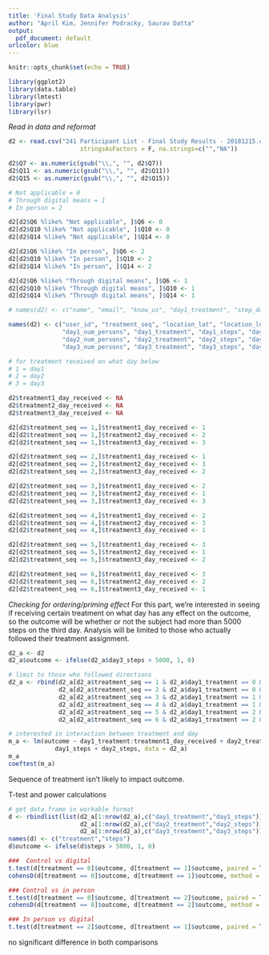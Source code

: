 ```yaml
---
title: 'Final Study Data Analysis'
author: "April Kim, Jennifer Podracky, Saurav Datta"
output:
  pdf_document: default
urlcolor: blue
---
```


```r
knitr::opts_chunk$set(echo = TRUE)
```

```r
library(ggplot2)
library(data.table)
library(lmtest)
library(pwr)
library(lsr)
```


*Read in data and reformat*
```r
d2 <- read.csv("241 Participant List - Final Study Results - 20181215.csv", 
                    stringsAsFactors = F, na.strings=c("","NA"))

d2$Q7 <- as.numeric(gsub("\\,", "", d2$Q7))
d2$Q11 <- as.numeric(gsub("\\,", "", d2$Q11))
d2$Q15 <- as.numeric(gsub("\\,", "", d2$Q15))

# Not applicable = 0
# Through digital means = 1
# In person = 2

d2[d2$Q6 %like% "Not applicable", ]$Q6 <- 0
d2[d2$Q10 %like% "Not applicable", ]$Q10 <- 0
d2[d2$Q14 %like% "Not applicable", ]$Q14 <- 0

d2[d2$Q6 %like% "In person", ]$Q6 <- 2
d2[d2$Q10 %like% "In person", ]$Q10 <- 2
d2[d2$Q14 %like% "In person", ]$Q14 <- 2

d2[d2$Q6 %like% "Through digital means", ]$Q6 <- 1
d2[d2$Q10 %like% "Through digital means", ]$Q10 <- 1
d2[d2$Q14 %like% "Through digital means", ]$Q14 <- 1

# names(d2) <- c("name", "email", "know_us", "day1_treatment", "step_day1", "day2_treatment", "step_day2", "day3_treatment", "step_day3", "treatment_seq")

names(d2) <- c("user_id", "treatment_seq", "location_lat", "location_long", "name", "email", "gender", "age_range", "location", "lives_with_others", "submitted_response", "noncompliance_ind", "know_us",
               "day1_num_persons", "day1_treatment", "day1_steps", "day1_upload_id", "day1_upload_filename", "day1_upload_size", "day_1_upload_filetype", 
               "day2_num_persons", "day2_treatment", "day2_steps", "day2_upload_id", "day2_upload_filename", "day2_upload_size", "day_2_upload_filetype",
               "day3_num_persons", "day3_treatment", "day3_steps", "day3_upload_id", "day3_upload_filename", "day3_upload_size", "day3_upload_filetype")

# for treatment received on what day below
# 1 = day1
# 2 = day2
# 3 = day3

d2$treatment1_day_received <- NA
d2$treatment2_day_received <- NA
d2$treatment3_day_received <- NA

d2[d2$treatment_seq == 1,]$treatment1_day_received <- 1
d2[d2$treatment_seq == 1,]$treatment2_day_received <- 2
d2[d2$treatment_seq == 1,]$treatment3_day_received <- 3

d2[d2$treatment_seq == 2,]$treatment1_day_received <- 1
d2[d2$treatment_seq == 2,]$treatment2_day_received <- 3
d2[d2$treatment_seq == 2,]$treatment3_day_received <- 2

d2[d2$treatment_seq == 3,]$treatment1_day_received <- 2
d2[d2$treatment_seq == 3,]$treatment2_day_received <- 1
d2[d2$treatment_seq == 3,]$treatment3_day_received <- 3

d2[d2$treatment_seq == 4,]$treatment1_day_received <- 2
d2[d2$treatment_seq == 4,]$treatment2_day_received <- 3
d2[d2$treatment_seq == 4,]$treatment3_day_received <- 1

d2[d2$treatment_seq == 5,]$treatment1_day_received <- 3
d2[d2$treatment_seq == 5,]$treatment2_day_received <- 1
d2[d2$treatment_seq == 5,]$treatment3_day_received <- 2

d2[d2$treatment_seq == 6,]$treatment1_day_received <- 3
d2[d2$treatment_seq == 6,]$treatment2_day_received <- 2
d2[d2$treatment_seq == 6,]$treatment3_day_received <- 1
```

*Checking for ordering/priming effect*
For this part, we're interested in seeing if receiving certain treatment on what day has any effect on the outcome, so the outcome will be whether or not the subject had more than 5000 steps on the third day. Analysis will be limited to those who actually followed their treatment assignment.

```r
d2_a <- d2
d2_a$outcome <- ifelse(d2_a$day3_steps > 5000, 1, 0)

# limit to those who followed directions
d2_a <- rbind(d2_a[d2_a$treatment_seq == 1 & d2_a$day1_treatment == 0 & d2_a$day2_treatment == 1 & d2_a$day3_treatment == 2,],
              d2_a[d2_a$treatment_seq == 2 & d2_a$day1_treatment == 0 & d2_a$day2_treatment == 2 & d2_a$day3_treatment == 1,],
              d2_a[d2_a$treatment_seq == 3 & d2_a$day1_treatment == 1 & d2_a$day2_treatment == 0 & d2_a$day3_treatment == 2,],
              d2_a[d2_a$treatment_seq == 4 & d2_a$day1_treatment == 1 & d2_a$day2_treatment == 2 & d2_a$day3_treatment == 0,],
              d2_a[d2_a$treatment_seq == 5 & d2_a$day1_treatment == 2 & d2_a$day2_treatment == 0 & d2_a$day3_treatment == 1,],
              d2_a[d2_a$treatment_seq == 6 & d2_a$day1_treatment == 2 & d2_a$day2_treatment == 1 & d2_a$day3_treatment == 0,])

# interested in interaction between treatment and day
m_a <- lm(outcome ~ day1_treatment:treatment1_day_received + day2_treatment:treatment2_day_received + day3_treatment:treatment3_day_received +
             day1_steps + day2_steps, data = d2_a)
m_a
coeftest(m_a)
```
Sequence of treatment isn't likely to impact outcome.



T-test and power calculations
```r
# get data frame in workable format
d <- rbindlist(list(d2_a[1:nrow(d2_a),c("day1_treatment","day1_steps")],
                    d2_a[1:nrow(d2_a),c("day2_treatment","day2_steps")],
                    d2_a[1:nrow(d2_a),c("day3_treatment","day3_steps")]))
names(d) <- c("treatment","steps")
d$outcome <- ifelse(d$steps > 5000, 1, 0)

###  Control vs digital 
t.test(d[treatment == 0]$outcome, d[treatment == 1]$outcome, paired = T)
cohensD(d[treatment == 0]$outcome, d[treatment == 1]$outcome, method = "paired")

### Control vs in person 
t.test(d[treatment == 0]$outcome, d[treatment == 2]$outcome, paired = T)
cohensD(d[treatment == 0]$outcome, d[treatment == 2]$outcome, method = "paired")

### In person vs digital 
t.test(d[treatment == 2]$outcome, d[treatment == 1]$outcome, paired = T)
```
no significant difference in both comparisons

